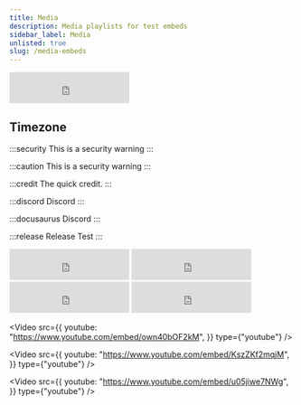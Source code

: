 ```yaml
---
title: Media
description: Media playlists for test embeds
sidebar_label: Media
unlisted: true
slug: /media-embeds
---
```




<iframe src="https://free.timeanddate.com/clock/i9ddlybx/n145/fn6/fs16/fc9ff/tc000/ftb/pa8/tt0/tw1/th1/ta1/tb4" frameborder="0" width="212" height="55"></iframe>

## Timezone

:::security
This is a security warning
:::

:::caution
This is a security warning
:::

:::credit
The quick credit.
:::

:::discord
Discord 
:::

:::docusaurus
Discord 
:::

:::release
Release Test
::: 

<BrowserWindow url="/?-theme=dark">


<iframe src="https://free.timeanddate.com/clock/i9ddm2hg/n179/fn6/fs16/fc0f9/tc000/ftb/pa8/tt0/tw1/th1/ta1/tb4" frameborder="0" width="212" height="55"></iframe>


<iframe src="https://free.timeanddate.com/clock/i9ddm2hg/n155/fn6/fs16/fcff0/tc000/ftb/pa8/tt0/tw1/th1/ta1/tb4" frameborder="0" width="212" height="55"></iframe>


<iframe src="https://free.timeanddate.com/clock/i9ddm2hg/n80/fn6/fs16/fcf90/tc000/ftb/pa8/tt0/tw1/th1/ta1/tb4" frameborder="0" width="212" height="55"></iframe>


<iframe src="https://free.timeanddate.com/clock/i9ddm2hg/n137/fn6/fs16/fcf0f/tc000/ftb/pa8/tt0/tw1/th1/ta1/tb4" frameborder="0" width="212" height="55"></iframe>

</BrowserWindow>


<IframeWindow url="/?-theme=dark" />

<IframeWindow url="/docs/?docusaurus-theme=dark" />

<IframeWindow url="/?docusaurus-theme=light" />

<IframeWindow url="https://www.timeanddate.com/worldclock/fullscreen.html?n=145" />


<IframeWindow url="https://kitiplex.github.io/" />

<IframeWindow url="https://kitiplex.github.io/iuiu/" />

<IframeWindow url="https://kitimi.vercel.app/" />

<IframeWindow url="https://kitiplex-dev.vercel.app/" />

<div className="video-container">

<Video
  src={{
    youtube: "https://www.youtube.com/embed/own40bOF2kM",
  }}
  type={"youtube"}
/>

</div>


<div className="video-container">

<Video
  src={{
    youtube: "https://www.youtube.com/embed/KszZKf2mqjM",
  }}
  type={"youtube"}
/>

</div>


<div className="video-container">

<Video
  src={{
    youtube: "https://www.youtube.com/embed/u05jiwe7NWg",
  }}
  type={"youtube"}
/>



</div>



